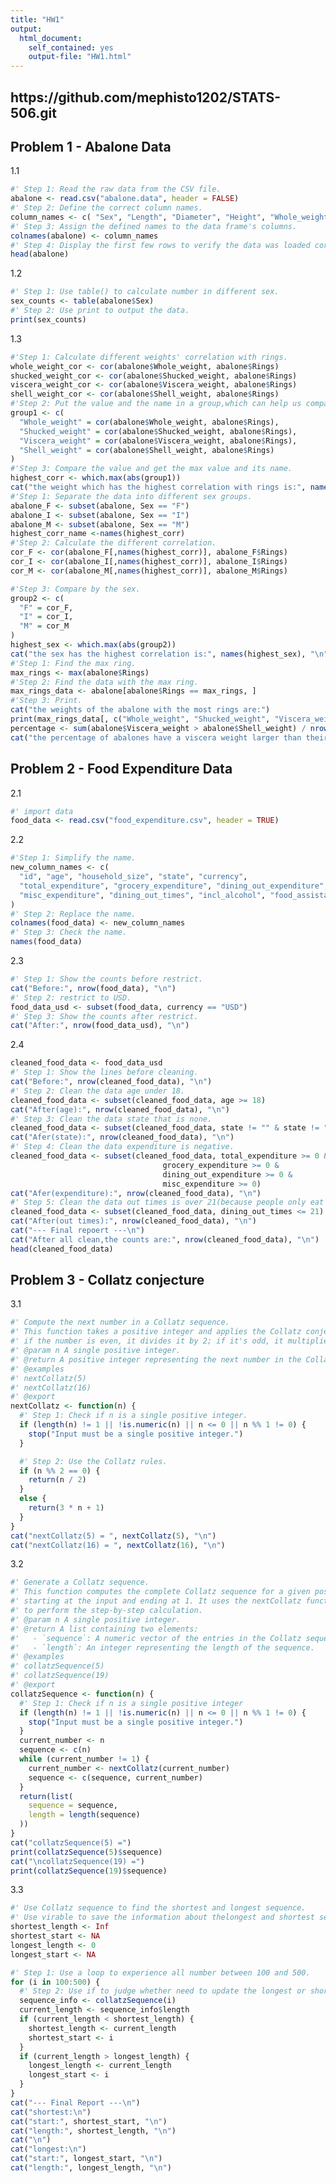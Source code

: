 ```yaml
---
title: "HW1"
output:
  html_document:
    self_contained: yes
    output-file: "HW1.html"
---
```

## **https://github.com/mephisto1202/STATS-506.git**
## **Problem 1 - Abalone Data**

1.1

```r
#' Step 1: Read the raw data from the CSV file.
abalone <- read.csv("abalone.data", header = FALSE) 
#' Step 2: Define the correct column names.
column_names <- c( "Sex", "Length", "Diameter", "Height", "Whole_weight", "Shucked_weight", "Viscera_weight", "Shell_weight", "Rings" ) 
#' Step 3: Assign the defined names to the data frame's columns.
colnames(abalone) <- column_names 
#' Step 4: Display the first few rows to verify the data was loaded correctly.
head(abalone)
```

1.2

```r
#' Step 1: Use table() to calculate number in different sex.
sex_counts <- table(abalone$Sex)
#' Step 2: Use print to output the data.
print(sex_counts)
```

1.3

```r
#'Step 1: Calculate different weights' correlation with rings.
whole_weight_cor <- cor(abalone$Whole_weight, abalone$Rings)
shucked_weight_cor <- cor(abalone$Shucked_weight, abalone$Rings)
viscera_weight_cor <- cor(abalone$Viscera_weight, abalone$Rings)
shell_weight_cor <- cor(abalone$Shell_weight, abalone$Rings)
#'Step 2: Put the value and the name in a group,which can help us compare later.
group1 <- c(
  "Whole_weight" = cor(abalone$Whole_weight, abalone$Rings),
  "Shucked_weight" = cor(abalone$Shucked_weight, abalone$Rings),
  "Viscera_weight" = cor(abalone$Viscera_weight, abalone$Rings),
  "Shell_weight" = cor(abalone$Shell_weight, abalone$Rings)
)
#'Step 3: Compare the value and get the max value and its name.
highest_corr <- which.max(abs(group1))
cat("the weight which has the highest correlation with rings is:", names(highest_corr), "\n")
#'Step 1: Separate the data into different sex groups.
abalone_F <- subset(abalone, Sex == "F")
abalone_I <- subset(abalone, Sex == "I")
abalone_M <- subset(abalone, Sex == "M")
highest_corr_name <-names(highest_corr)
#'Step 2: Calculate the different correlation.
cor_F <- cor(abalone_F[,names(highest_corr)], abalone_F$Rings)
cor_I <- cor(abalone_I[,names(highest_corr)], abalone_I$Rings)
cor_M <- cor(abalone_M[,names(highest_corr)], abalone_M$Rings)

#'Step 3: Compare by the sex.
group2 <- c(
  "F" = cor_F,
  "I" = cor_I,
  "M" = cor_M
)
highest_sex <- which.max(abs(group2))
cat("the sex has the highest correlation is:", names(highest_sex), "\n")
#'Step 1: Find the max ring.
max_rings <- max(abalone$Rings)
#'Step 2: Find the data with the max ring.
max_rings_data <- abalone[abalone$Rings == max_rings, ]
#'Step 3: Print.
cat("the weights of the abalone with the most rings are:")
print(max_rings_data[, c("Whole_weight", "Shucked_weight", "Viscera_weight", "Shell_weight")])
percentage <- sum(abalone$Viscera_weight > abalone$Shell_weight) / nrow(abalone) * 100
cat("the percentage of abalones have a viscera weight larger than their shell weight is:", round(percentage, 2), "%\n")
```

## **Problem 2 - Food Expenditure Data**

2.1

```r
#' import data
food_data <- read.csv("food_expenditure.csv", header = TRUE)
```

2.2

```r
#'Step 1: Simplify the name.
new_column_names <- c(
  "id", "age", "household_size", "state", "currency",
  "total_expenditure", "grocery_expenditure", "dining_out_expenditure",
  "misc_expenditure", "dining_out_times", "incl_alcohol", "food_assistance"
)
#' Step 2: Replace the name.
colnames(food_data) <- new_column_names
#' Step 3: Check the name.
names(food_data)
```

2.3

```r
#' Step 1: Show the counts before restrict.
cat("Before:", nrow(food_data), "\n")
#' Step 2: restrict to USD.
food_data_usd <- subset(food_data, currency == "USD")
#' Step 3: Show the counts after restrict.
cat("After:", nrow(food_data_usd), "\n")
```

2.4

```r
cleaned_food_data <- food_data_usd
#' Step 1: Show the lines before cleaning.
cat("Before:", nrow(cleaned_food_data), "\n")
#' Step 2: Clean the data age under 18.
cleaned_food_data <- subset(cleaned_food_data, age >= 18)
cat("After(age):", nrow(cleaned_food_data), "\n")
#' Step 3: Clean the data state that is none.
cleaned_food_data <- subset(cleaned_food_data, state != "" & state != "None")
cat("Afer(state):", nrow(cleaned_food_data), "\n")
#' Step 4: Clean the data expenditure is negative.
cleaned_food_data <- subset(cleaned_food_data, total_expenditure >= 0 & 
                                  grocery_expenditure >= 0 & 
                                  dining_out_expenditure >= 0 & 
                                  misc_expenditure >= 0)
cat("Afer(expenditure):", nrow(cleaned_food_data), "\n")
#' Step 5: Clean the data out times is over 21(because people only eat 21 times in a week).
cleaned_food_data <- subset(cleaned_food_data, dining_out_times <= 21)
cat("After(out times):", nrow(cleaned_food_data), "\n")
cat("--- Final repoert ---\n")
cat("After all clean,the counts are:", nrow(cleaned_food_data), "\n")
head(cleaned_food_data)
```

## **Problem 3 - Collatz conjecture**

3.1

```r
#' Compute the next number in a Collatz sequence.
#' This function takes a positive integer and applies the Collatz conjecture rules:
#' if the number is even, it divides it by 2; if it's odd, it multiplies it by 3 and adds 1.
#' @param n A single positive integer.
#' @return A positive integer representing the next number in the Collatz sequence.
#' @examples
#' nextCollatz(5)
#' nextCollatz(16)
#' @export
nextCollatz <- function(n) {
  #' Step 1: Check if n is a single positive integer.
  if (length(n) != 1 || !is.numeric(n) || n <= 0 || n %% 1 != 0) {
    stop("Input must be a single positive integer.")
  }

  #' Step 2: Use the Collatz rules.
  if (n %% 2 == 0) {
    return(n / 2)
  } 
  else {
    return(3 * n + 1)
  }
}
cat("nextCollatz(5) = ", nextCollatz(5), "\n")
cat("nextCollatz(16) = ", nextCollatz(16), "\n")
```

3.2

```r
#' Generate a Collatz sequence.
#' This function computes the complete Collatz sequence for a given positive integer,
#' starting at the input and ending at 1. It uses the nextCollatz function
#' to perform the step-by-step calculation.
#' @param n A single positive integer.
#' @return A list containing two elements:
#'   - `sequence`: A numeric vector of the entries in the Collatz sequence.
#'   - `length`: An integer representing the length of the sequence.
#' @examples
#' collatzSequence(5)
#' collatzSequence(19)
#' @export
collatzSequence <- function(n) {
  #' Step 1: Check if n is a single positive integer
  if (length(n) != 1 || !is.numeric(n) || n <= 0 || n %% 1 != 0) {
    stop("Input must be a single positive integer.")
  }
  current_number <- n
  sequence <- c(n)
  while (current_number != 1) {
    current_number <- nextCollatz(current_number)
    sequence <- c(sequence, current_number)
  }
  return(list(
    sequence = sequence,
    length = length(sequence)
  ))
}
cat("collatzSequence(5) =")
print(collatzSequence(5)$sequence)
cat("\ncollatzSequence(19) =")
print(collatzSequence(19)$sequence)
```

3.3

```r
#' Use Collatz sequence to find the shortest and longest sequence.
#' Use virable to save the information about thelongest and shortest sequence.
shortest_length <- Inf
shortest_start <- NA
longest_length <- 0
longest_start <- NA

#' Step 1: Use a loop to experience all number between 100 and 500.
for (i in 100:500) {
  #' Step 2: Use if to judge whether need to update the longest or shortest sequence.
  sequence_info <- collatzSequence(i)
  current_length <- sequence_info$length
  if (current_length < shortest_length) {
    shortest_length <- current_length
    shortest_start <- i
  }
  if (current_length > longest_length) {
    longest_length <- current_length
    longest_start <- i
  }
}
cat("--- Final Report ---\n")
cat("shortest:\n")
cat("start:", shortest_start, "\n")
cat("length:", shortest_length, "\n")
cat("\n")
cat("longest:\n")
cat("start:", longest_start, "\n")
cat("length:", longest_length, "\n")
```
